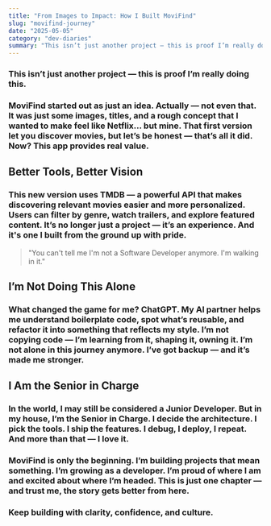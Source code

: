 ```yaml
---
title: "From Images to Impact: How I Built MoviFind"
slug: "movifind-journey"
date: "2025-05-05"
category: "dev-diaries"
summary: "This isn’t just another project — this is proof I’m really doing this."
---
```


<h3 className="text-lg italic text-center mb-12">
  This isn’t just another project — this is proof I’m really doing this.
</h3>

<h3 className="text-lg mb-8">
  MoviFind started out as just an idea. Actually — not even that. It was just
  some images, titles, and a rough concept that I wanted to make feel like
  Netflix... but mine. That first version let you discover movies, but let’s be
  honest — that’s all it did. Now? This app provides real value.
</h3>

<h2 className="text-2xl font-bold mb-4">Better Tools, Better Vision</h2>
<h3 className="text-lg mb-8">
  This new version uses TMDB — a powerful API that makes discovering relevant
  movies easier and more personalized. Users can filter by genre, watch
  trailers, and explore featured content. It’s no longer just a project — it’s
  an experience. And it's one I built from the ground up with pride.
</h3>

<blockquote className="border-l-4 border-emerald-600 pl-4 italic text-xl mb-8">
  "You can't tell me I'm not a Software Developer anymore. I'm walking in it."
</blockquote>

<h2 className="text-2xl font-bold mb-4">I’m Not Doing This Alone</h2>
<h3 className="text-lg mb-8">
  What changed the game for me? ChatGPT. My AI partner helps me understand
  boilerplate code, spot what’s reusable, and refactor it into something that
  reflects my style. I’m not copying code — I’m learning from it, shaping it,
  owning it. I’m not alone in this journey anymore. I’ve got backup — and it’s
  made me stronger.
</h3>

<h2 className="text-2xl font-bold mb-4">I Am the Senior in Charge</h2>
<h3 className="text-lg mb-8">
  In the world, I may still be considered a Junior Developer. But in my house,
  I’m the Senior in Charge. I decide the architecture. I pick the tools. I ship
  the features. I debug, I deploy, I repeat. And more than that — I love it.
</h3>

<h3 className="text-lg font-semibold mt-12">
  MoviFind is only the beginning. I’m building projects that mean something. I’m
  growing as a developer. I’m proud of where I am and excited about where I’m
  headed. This is just one chapter — and trust me, the story gets better from
  here.
</h3>

<h3 className="text-center text-md text-gray-700 mt-16">
  Keep building with clarity, confidence, and culture.
</h3>
